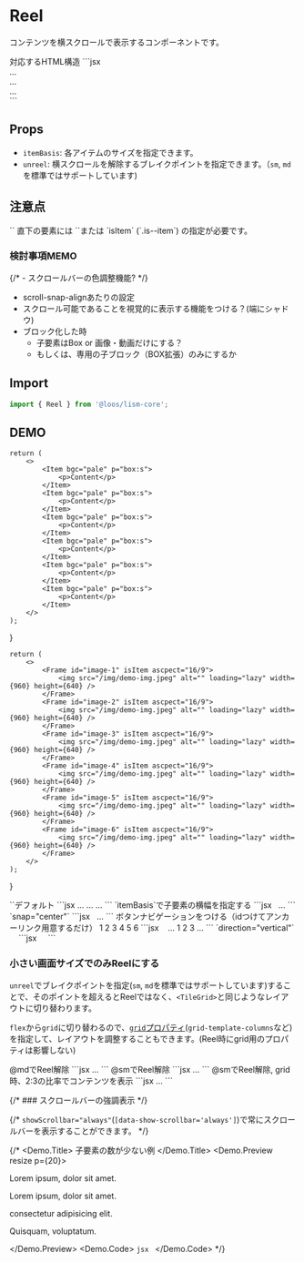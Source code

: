 

# Reel

コンテンツを横スクロールで表示するコンポーネントです。


<Demo>
	<Demo.Title>対応するHTML構造</Demo.Title>
	<Demo.Code>
	```jsx
	<div class="l--reel">
		<div class="is--item">...</div>
		<div class="is--item">...</div>
		<div class="is--item">...</div>
	</div>
	```
	</Demo.Code>
</Demo>


## Props

- `itemBasis`: 各アイテムのサイズを指定できます。
- `unreel`:  横スクロールを解除するブレイクポイントを指定できます。（`sm`, `md`を標準ではサポートしています)


## 注意点

<Alert preset="info">
`<Reel>` 直下の要素には `<Item>`または `isItem` (`.is--item`) の指定が必要です。
</Alert>


### 検討事項MEMO

{/* - スクロールバーの色調整機能? */}
- scroll-snap-alignあたりの設定
- スクロール可能であることを視覚的に表示する機能をつける？(端にシャドウ)
- ブロック化した時
	- 子要素はBox or 画像・動画だけにする？
	- もしくは、専用の子ブロック（BOX拡張）のみにするか


## Import

```js
import { Reel } from '@loos/lism-core';
```


## DEMO

	return (
		<>
			<Item bgc="pale" p="box:s">
				<p>Content</p>
			</Item>
			<Item bgc="pale" p="box:s">
				<p>Content</p>
			</Item>
			<Item bgc="pale" p="box:s">
				<p>Content</p>
			</Item>
			<Item bgc="pale" p="box:s">
				<p>Content</p>
			</Item>
			<Item bgc="pale" p="box:s">
				<p>Content</p>
			</Item>
			<Item bgc="pale" p="box:s">
				<p>Content</p>
			</Item>
		</>
	);
}

	return (
		<>
			<Frame id="image-1" isItem ascpect="16/9">
				<img src="/img/demo-img.jpeg" alt="" loading="lazy" width={960} height={640} />
			</Frame>
			<Frame id="image-2" isItem ascpect="16/9">
				<img src="/img/demo-img.jpeg" alt="" loading="lazy" width={960} height={640} />
			</Frame>
			<Frame id="image-3" isItem ascpect="16/9">
				<img src="/img/demo-img.jpeg" alt="" loading="lazy" width={960} height={640} />
			</Frame>
			<Frame id="image-4" isItem ascpect="16/9">
				<img src="/img/demo-img.jpeg" alt="" loading="lazy" width={960} height={640} />
			</Frame>
			<Frame id="image-5" isItem ascpect="16/9">
				<img src="/img/demo-img.jpeg" alt="" loading="lazy" width={960} height={640} />
			</Frame>
			<Frame id="image-6" isItem ascpect="16/9">
				<img src="/img/demo-img.jpeg" alt="" loading="lazy" width={960} height={640} />
			</Frame>
		</>
	);
}

<Demo>
	<Demo.Title>
		`<Reel>`デフォルト
	</Demo.Title>
	<Demo.Preview resize p={20}>
		<Reel lismState={["has--itemGuide"]}>
			<ReelContents />
		</Reel>
	</Demo.Preview>
	<Demo.Code>
		```jsx
		<Reel>
			<Item>...</Item>
			<Item>...</Item>
			...
		</Reel>
		```
	</Demo.Code>
</Demo>



<Demo>
	<Demo.Title>
		`itemBasis`で子要素の横幅を指定する
	</Demo.Title>
	<Demo.Preview resize p={20}>
		<Reel itemBasis="40%" gap={20}>
			<ReelImages />
		</Reel>
	</Demo.Preview>
	<Demo.Code>
		```jsx
		<Reel itemBasis="40%" gap={20}>
			<Frame isItem ascpect="16/9">
				<img src="..." alt="" loading="lazy" width={960} height={640} />
			</Frame>
			<Frame isItem ascpect="16/9">
				<img src="..." alt="" loading="lazy" width={960} height={640} />
			</Frame>
			...
		</Reel>
		```
	</Demo.Code>
</Demo>


<Demo>
	<Demo.Title>
		`snap="center"`
	</Demo.Title>
	<Demo.Preview resize p={20}>
		<Reel itemBasis="40%" snap="center" gap={20}>
			<ReelImages />
		</Reel>
	</Demo.Preview>
	<Demo.Code>
		```jsx
		<Reel itemBasis="40%" snap="center" gap={20}>
			<Frame isItem ascpect="16/9">
				<img src="..." alt="" loading="lazy" width={960} height={640} />
			</Frame>
			<Frame isItem ascpect="16/9">
				<img src="..." alt="" loading="lazy" width={960} height={640} />
			</Frame>
			...
		</Reel>
		```
	</Demo.Code>
</Demo>


<Demo>
	<Demo.Title>
		ボタンナビゲーションをつける（idつけてアンカーリンク用意するだけ）
	</Demo.Title>
	<Demo.Preview p={20} isShadow={false} flowGap={20}>
		<Reel itemBasis="60%" snap="center" gap={20}>
			<ReelImages />
		</Reel>
		<Cluster jc="c">
			<Lism as="a" bgc="b200" c="base" lh="1" p="box:s" hover={{bgc: "b300"}} td="none" radius="2" href="#image-1">1</Lism>
			<Lism as="a" bgc="b200" c="base" lh="1" p="box:s" hover={{bgc: "b300"}} td="none" radius="2" href="#image-2">2</Lism>
			<Lism as="a" bgc="b200" c="base" lh="1" p="box:s" hover={{bgc: "b300"}} td="none" radius="2" href="#image-3">3</Lism>
			<Lism as="a" bgc="b200" c="base" lh="1" p="box:s" hover={{bgc: "b300"}} td="none" radius="2" href="#image-4">4</Lism>
			<Lism as="a" bgc="b200" c="base" lh="1" p="box:s" hover={{bgc: "b300"}} td="none" radius="2" href="#image-5">5</Lism>
			<Lism as="a" bgc="b200" c="base" lh="1" p="box:s" hover={{bgc: "b300"}} td="none" radius="2" href="#image-6">6</Lism>
		</Cluster>
	</Demo.Preview>
	<Demo.Code>
		```jsx
		<Reel itemBasis="40%" snap="center" gap={20}>
			<Frame id="image-1" isItem ascpect="16/9">
				<img src="..." alt="" loading="lazy" width={960} height={640} />
			</Frame>
			<Frame id="image-2" isItem ascpect="16/9">
				<img src="..." alt="" loading="lazy" width={960} height={640} />
			</Frame>
			<Frame id="image-3" isItem ascpect="16/9">
				<img src="..." alt="" loading="lazy" width={960} height={640} />
			</Frame>
			...
		</Reel>
		<Cluster jc="c">
			<Lism tag="a" bgc="b200" c="base" lh="1" p="box:s" hover={{bgc: "b300"}} td="none" radius="2" href="#image-1">1</Lism>
			<Lism tag="a" bgc="b200" c="base" lh="1" p="box:s" hover={{bgc: "b300"}} td="none" radius="2" href="#image-2">2</Lism>
			<Lism tag="a" bgc="b200" c="base" lh="1" p="box:s" hover={{bgc: "b300"}} td="none" radius="2" href="#image-3">3</Lism>
			...
		</Cluster>
		```
	</Demo.Code>
</Demo>
<Demo>
	<Demo.Title>
		`direction="vertical"`
	</Demo.Title>
	<Demo.Preview resize p={20}  maxW="30rem">
		<Reel itemBasis="auto" direction="column" snap="center" aspect="3/4.2" radius="4" bgc="b900" p={30} gap={30}>
			<Frame isItem aspect="3/4" radius="3">
				<img src="/img/demo-img.jpeg" alt="" loading="lazy" width={960} height={640} />
			</Frame>
			<Frame isItem aspect="3/4" radius="3">
				<img src="/img/demo-img.jpeg" alt="" loading="lazy" width={960} height={640} />
			</Frame>
			<Frame isItem aspect="3/4" radius="3">
				<img src="/img/demo-img.jpeg" alt="" loading="lazy" width={960} height={640} />
			</Frame>
			<Frame isItem aspect="3/4" radius="3">
				<img src="/img/demo-img.jpeg" alt="" loading="lazy" width={960} height={640} />
			</Frame>
		</Reel>
	</Demo.Preview>
	<Demo.Code>
		```jsx
		<Reel itemBasis="auto" direction="column" snap="center" aspect="3/4.5" radius="4" bgc="b900" p={30} gap={30}>
			<Frame isItem aspect="3/4" radius="3">
				<img src="/img/demo-img.jpeg" alt="" loading="lazy" width={960} height={640} />
			</Frame>
			<Frame isItem aspect="3/4" radius="3">
				<img src="/img/demo-img.jpeg" alt="" loading="lazy" width={960} height={640} />
			</Frame>
			<Frame isItem aspect="3/4" radius="3">
				<img src="/img/demo-img.jpeg" alt="" loading="lazy" width={960} height={640} />
			</Frame>
			<Frame isItem aspect="3/4" radius="3">
				<img src="/img/demo-img.jpeg" alt="" loading="lazy" width={960} height={640} />
			</Frame>
		</Reel>
		```
	</Demo.Code>
</Demo>


### 小さい画面サイズでのみReelにする

`unreel`でブレイクポイントを指定(`sm`, `md`を標準ではサポートしています)することで、そのポイントを超えるとReelではなく、`<TileGrid>`と同じようなレイアウトに切り替わります。

`flex`から`grid`に切り替わるので、[`grid`プロパティ](/docs/props/grid)(`grid-template-columns`など)を指定して、レイアウトを調整することもできます。(Reel時にgrid用のプロパティは影響しない)


<Demo>
	<Demo.Title>@mdでReel解除</Demo.Title>
	<Demo.Preview resize p={20}>
		<Reel unreel='md' gap={20}>
			<ReelContents />
		</Reel>
	</Demo.Preview>
	<Demo.Code>
		```jsx
		<Reel unreel='md' gap={20}>
			...
		</Reel>
		```
	</Demo.Code>
</Demo>

<Demo>
	<Demo.Title>@smでReel解除</Demo.Title>
	<Demo.Preview resize p={20}>
		<Reel unreel='sm' gap={20}>
			<ReelContents />
		</Reel>
	</Demo.Preview>
	<Demo.Code>
		```jsx
		<Reel unreel='sm' gap={20}>
			...
		</Reel>
		```
	</Demo.Code>
</Demo>


<Demo>
	<Demo.Title>@smでReel解除, grid時、2:3の比率でコンテンツを表示</Demo.Title>
	<Demo.Preview resize p={20}>
		<Reel unreel='sm' gap={20} grid={{columns: '2fr 3fr'}}>
			<ReelContents />
		</Reel>
	</Demo.Preview>
	<Demo.Code>
		```jsx
		<Reel unreel='sm' gap={20} grid={{columns: '2fr 3fr'}}>
			...
		</Reel>
		```
	</Demo.Code>
</Demo>


{/* ### スクロールバーの強調表示 */}

{/* `showScrollbar="always"`(`[data-show-scrollbar='always']`)で常にスクロールバーを表示することができます。 */}

{/* <Demo>
	<Demo.Title>
		子要素の数が少ない例
	</Demo.Title>
	<Demo.Preview resize p={20}>
		<Reel gap={20} showScrollbar="always">
			<Item bgc="pale" p="box:s">
				<p>Lorem ipsum, dolor sit amet.</p>
			</Item>
			<Item bgc="pale" p="box:s">
				<p>Lorem ipsum, dolor sit amet.</p>
				<p>consectetur adipisicing elit.</p>
			</Item>
			<Item bgc="pale" p="box:s">
				<p>Quisquam, voluptatum.</p>
			</Item>
		</Reel>
	</Demo.Preview>
	<Demo.Code>
		```jsx
		```
	</Demo.Code>
</Demo> */}
